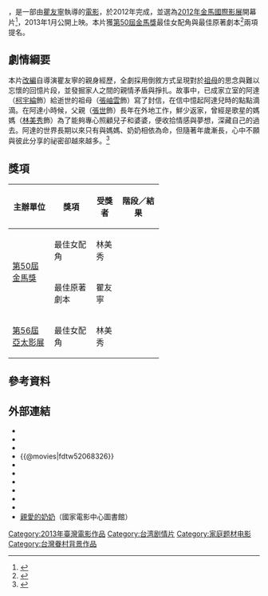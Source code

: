 {{Infobox Film
|片名          = 親愛的奶奶
|電影原名      = ''{{lang|en|To My Dear Granny}}''
|圖像          = To My Dear Granny.jpg
|圖像說明      = 
|導演          = [[瞿友寧|瞿友寧]]
|監製          = 周其良、瞿友寧、林坤煌
|製片          = [[施雅純|施雅純]]
|製片人        = [[黃麗玉|黃麗玉]]
|編劇          = 瞿友寧
|劇本          = 
|故事          = 
|統籌          = 
|主演          = [[張岫雲|張岫雲]]<br>[[柯宇綸|柯宇綸]]<br>[[林美秀_(演員)|林美秀]]<br>[[李千娜|李千娜]]<br>[[張世|張世]]
|分級          = 保護級
|副標題        = 
|主題曲        = 
|片頭曲        = 
|片尾曲        = 
|配樂          = [[潘協慶|潘協慶]]、高林煒
|攝影          = [[馮信華|馮信華]]
|剪輯          = [[陳曉東_(剪接師)|陳曉東]]
|製片商        = 氧氣電影有限公司<br>中影國際
|發行商        = 中影國際
|上映日期      = {{flagicon|Taiwan}}　{{film date|2013|1|18}}
|發行日期      = 
|片長          = 117分鐘
|產地          = {{台灣電影產地}}
|語言          = 華語
|官方網站      = {{facebook|deargranny|《親愛的奶奶》}}
|預算          = 
|票房          = 
|imdb_id       = tt2417286
}}

{{engname|《親愛的奶奶》|''To My Dear Granny''}}，是一部由[[瞿友寧|瞿友寧]]執導的[[電影|電影]]，於2012年完成，並選為[[2012年金馬國際影展|2012年金馬國際影展]]開幕片<ref>{{cite news|author=Taipei Golden Horse Film Festival Executive Committee|title=金馬影展台灣影片《親愛的奶奶》《甜‧祕密》雙開幕，卡霍《花都魅影》睽違十年再度登台閉幕|url=http://www.goldenhorse.org.tw/ui/index.php?class=funcnav&func=news&work=detail&subwork=ghff&news_id=220|accessdate=2013-11-18|date=2012-09-24|deadurl=yes|archiveurl=https://web.archive.org/web/20131216045044/http://www.goldenhorse.org.tw/ui/index.php?class=funcnav&func=news&work=detail&subwork=ghff&news_id=220|archivedate=2013-12-16}}</ref>，2013年1月公開上映。本片獲[[第50屆金馬獎|第50屆金馬獎]]最佳女配角與最佳原著劇本<ref>{{cite web|author=Taipei Golden Horse Film Festival Executive Committee|title=入圍暨得獎名單|url=http://www.goldenhorse.org.tw/ui/index.php?class=ghac&func=nw|work=2013 台北金馬影展 Taipei Golden Horse Film Festival|accessdate=2013-11-18|deadurl=yes|archiveurl=https://web.archive.org/web/20111006115814/http://www.goldenhorse.org.tw/ui/index.php?class=ghac&func=nw|archivedate=2011-10-06}}</ref>兩項提名。

== 劇情綱要 ==
本片[[改編|改編]]自導演瞿友寧的親身經歷，全劇採用倒敘方式呈現對於[[祖母|祖母]]的思念與難以忘懷的回憶片段，並發掘家人之間的親情矛盾與掙扎。故事中，已成家立室的阿達（[[柯宇綸|柯宇綸]]飾）給逝世的祖母（[[張岫雲|張岫雲]]飾）寫了封信，在信中憶起阿達兒時的點點滴滴。在阿達小時候，父親（[[張世|張世]]飾）長年在外地工作，鮮少返家，曾經是歌星的媽媽（[[林美秀_(演員)|林美秀]]飾）為了能夠專心照顧兒子和婆婆，便收拾情感與夢想，深藏自己的過去。阿達的世界長期以來只有與媽媽、奶奶相依為命，但隨著年歲漸長，心中不願與彼此分享的祕密卻越來越多。<ref>{{cite web|author=影視及流行音樂產業局|title=電影查詢瀏覽─電影檔案|url=http://www.taiwancinema.com/ct_68253_38|work=臺灣電影網 Taiwan Cinema|accessdate=2013-11-19|archive-url=https://web.archive.org/web/20140808041114/http://www.taiwancinema.com/ct_68253_38|archive-date=2014-08-08|dead-url=yes}}</ref>

== 獎項 ==
{| class="wikitable" width="60%"
|-align=center
! width="25%"|主辦單位
! width="25%"|獎項
! width=<!保留調整空間"25%">|受獎者
! width="25%"|階段／結果
|- align=center
| rowspan="2"|[[第50屆金馬獎|第50屆金馬獎]]
| 最佳女配角
| 林美秀
| {{nom}}
|- align=center
| 最佳原著劇本
| 瞿友寧
| {{nom}}
|- align=center
| rowspan="1"|[[第56屆亞太影展|第56屆亞太影展]]
| 最佳女配角
| 林美秀
| {{nom}} 	
|}

== 參考資料 ==
{{reflist}}

== 外部連結 ==
*{{facebook|deargranny|《親愛的奶奶》}}
*{{Yahoomovie id|4467}}
*{{MSN movie|13082}}
*{{@movies|fdtw52068326}}
*{{douban}}
*{{Mtime|181289}}
*{{Amg movie|583783}}
*{{rotten-tomatoes|qin_ai_de_nai_nai}}
*{{hkmdb title|16108}}
*{{imdb title|2417286}}
*[https://web.archive.org/web/20160819214342/http://lib.tfi.org.tw/mediainfo.asp?L_ID=25716 親愛的奶奶]（國家電影中心圖書館）
{{DEFAULTSORT:QIN}}
[[Category:2013年臺灣電影作品|Category:2013年臺灣電影作品]]
[[Category:台湾剧情片|Category:台湾剧情片]]
[[Category:家庭题材电影|Category:家庭题材电影]]
[[Category:台灣眷村背景作品|Category:台灣眷村背景作品]]